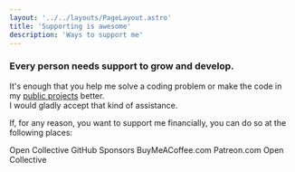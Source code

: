 ```yaml
---
layout: '../../layouts/PageLayout.astro'
title: 'Supporting is awesome'
description: 'Ways to support me'
---
```



<h3 class="!mt-0">Every person needs support to grow and develop.</h3>

It's enough that you help me solve a coding problem or make the code in my
[public projects](https://github.com/Avaray?tab=repositories) better.\
I would gladly accept that kind of assistance.

If, for any reason, you want to support me financially, you can do so at the following places:

<div class='grid grid-cols-2 sm:grid-cols-3 md:grid-cols-4 lg:grid-cols-5 gap-4 [&>*]:min-w-0'>
  <Card title='Revolut' link='https://revolut.me/ufo' icon="simple-icons:revolut">Open Collective</Card>
  <Card title='GitHub Sponsors' link='https://github.com/sponsors/Avaray/' icon="simple-icons:githubsponsors">GitHub Sponsors</Card>
  <Card title='BuyMeACoffee' link='https://buymeacoffee.com/avaray' icon="simple-icons:buymeacoffee">BuyMeACoffee.com</Card>
  <Card title='Patreon' link='https://patreon.com/Avaray_' icon="simple-icons:patreon">Patreon.com</Card>
  <Card title='Open Collective' link='https://opencollective.com/avaray' icon="bi:opencollective">Open Collective</Card>
</div>
